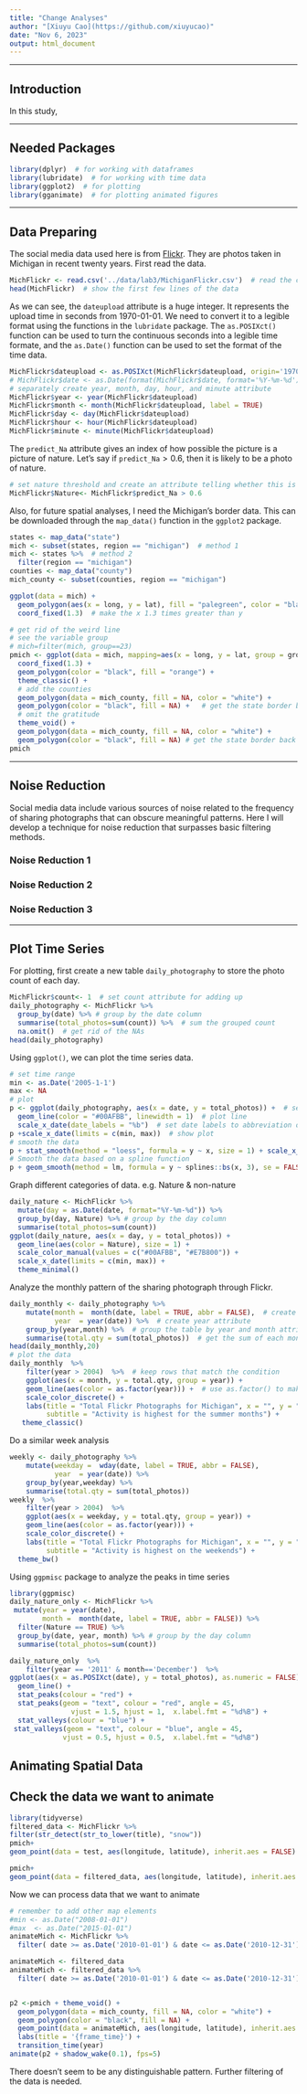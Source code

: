 ```yaml
---
title: "Change Analyses"
author: "[Xiuyu Cao](https://github.com/xiuyucao)"
date: "Nov 6, 2023"
output: html_document
---
```


******************************************************
## Introduction
In this study, 

******************************************************
## Needed Packages
```r
library(dplyr)  # for working with dataframes
library(lubridate)  # for working with time data
library(ggplot2)  # for plotting
library(gganimate)  # for plotting animated figures
```

******************************************************
## Data Preparing
The social media data used here is from [Flickr](https://www.flickr.com). They are photos taken in Michigan in recent twenty years. First read the data.
```r
MichFlickr <- read.csv('../data/lab3/MichiganFlickr.csv')  # read the csv file
head(MichFlickr)  # show the first few lines of the data
```

As we can see, the `dateupload` attribute is a huge integer. It represents the upload time in seconds from 1970-01-01. We need to convert it to a legible format using the functions in the `lubridate` package. The `as.POSIXct()` function can be used to turn the continuous seconds into a legible time formate, and the `as.Date()` function can be used to set the format of the time data.
```r
MichFlickr$dateupload <- as.POSIXct(MichFlickr$dateupload, origin='1970-01-01')  # change seconds into a legible time data
# MichFlickr$date <- as.Date(format(MichFlickr$date, format='%Y-%m-%d'))  # set date format
# separately create year, month, day, hour, and minute attribute
MichFlickr$year <- year(MichFlickr$dateupload)
MichFlickr$month <- month(MichFlickr$dateupload, label = TRUE)
MichFlickr$day <- day(MichFlickr$dateupload)
MichFlickr$hour <- hour(MichFlickr$dateupload)
MichFlickr$minute <- minute(MichFlickr$dateupload)
```
The `predict_Na` attribute gives an index of how possible the picture is a picture of nature. Let's say if `predict_Na`$>0.6$, then it is likely to be a photo of nature.
```r
# set nature threshold and create an attribute telling whether this is a photo of the nature
MichFlickr$Nature<- MichFlickr$predict_Na > 0.6
```
Also, for future spatial analyses, I need the Michigan's border data. This can be downloaded through the `map_data()` function in the `ggplot2` package.
```r
states <- map_data("state")
mich <- subset(states, region == "michigan")  # method 1
mich <- states %>%  # method 2
  filter(region == "michigan")
counties <- map_data("county")
mich_county <- subset(counties, region == "michigan")

ggplot(data = mich) + 
  geom_polygon(aes(x = long, y = lat), fill = "palegreen", color = "black") + 
  coord_fixed(1.3)  # make the x 1.3 times greater than y

# get rid of the weird line
# see the variable group
# mich=filter(mich, group==23)
pmich <- ggplot(data = mich, mapping=aes(x = long, y = lat, group = group)) + 
  coord_fixed(1.3) + 
  geom_polygon(color = "black", fill = "orange") +
  theme_classic() +
  # add the counties
  geom_polygon(data = mich_county, fill = NA, color = "white") +
  geom_polygon(color = "black", fill = NA) +   # get the state border back on top
  # omit the gratitude
  theme_void() + 
  geom_polygon(data = mich_county, fill = NA, color = "white") +
  geom_polygon(color = "black", fill = NA) # get the state border back on top
pmich
```

******************************************************
## Noise Reduction
Social media data include various sources of noise related to the frequency of sharing photographs that can obscure meaningful patterns. Here I will develop a technique for noise reduction that surpasses basic filtering methods.

### Noise Reduction 1

### Noise Reduction 2

### Noise Reduction 3

******************************************************
## Plot Time Series
For plotting, first create a new table `daily_photography` to store the photo count of each day.
```r
MichFlickr$count<- 1  # set count attribute for adding up
daily_photography <- MichFlickr %>%
  group_by(date) %>% # group by the date column
  summarise(total_photos=sum(count)) %>%  # sum the grouped count
  na.omit()  # get rid of the NAs
head(daily_photography)
```
Using `ggplot()`, we can plot the time series data.
```r
# set time range
min <- as.Date('2005-1-1')
max <- NA
# plot
p <- ggplot(daily_photography, aes(x = date, y = total_photos)) +  # set x and y axes
  geom_line(color = "#00AFBB", linewidth = 1)  # plot line
  scale_x_date(date_labels = "%b")  # set date labels to abbreviation of months
p +scale_x_date(limits = c(min, max))  # show plot
# smooth the data
p + stat_smooth(method = "loess", formula = y ~ x, size = 1) + scale_x_date(limits = c(min, max))
# Smooth the data based on a spline function
p + geom_smooth(method = lm, formula = y ~ splines::bs(x, 3), se = FALSE) + scale_x_date(limits = c(min, max))
```

Graph different categories of data. e.g. Nature & non-nature
```r
daily_nature <- MichFlickr %>%
  mutate(day = as.Date(date, format="%Y-%m-%d")) %>%
  group_by(day, Nature) %>% # group by the day column
  summarise(total_photos=sum(count)) 
ggplot(daily_nature, aes(x = day, y = total_photos)) + 
  geom_line(aes(color = Nature), size = 1) +
  scale_color_manual(values = c("#00AFBB", "#E7B800")) +
  scale_x_date(limits = c(min, max)) +
  theme_minimal()
```

Analyze the monthly pattern of the sharing photograph through Flickr.
```r
daily_monthly <- daily_photography %>%
    mutate(month =  month(date, label = TRUE, abbr = FALSE),  # create month attribute
           year  = year(date)) %>%  # create year attribute
    group_by(year,month) %>%  # group the table by year and month attribute
    summarise(total.qty = sum(total_photos))  # get the sum of each month
head(daily_monthly,20)
# plot the data
daily_monthly  %>%
    filter(year > 2004)  %>%  # keep rows that match the condition
    ggplot(aes(x = month, y = total.qty, group = year)) +
    geom_line(aes(color = as.factor(year))) +  # use as.factor() to make the year variable categorical
    scale_color_discrete() + 
    labs(title = "Total Flickr Photographs for Michigan", x = "", y = "Total Photographs",
         subtitle = "Activity is highest for the summer months") +
   theme_classic()
```

Do a similar week analysis
```r
weekly <- daily_photography %>%
    mutate(weekday =  wday(date, label = TRUE, abbr = FALSE),
           year  = year(date)) %>%
    group_by(year,weekday) %>%
    summarise(total.qty = sum(total_photos)) 
weekly  %>%
    filter(year > 2004)  %>% 
    ggplot(aes(x = weekday, y = total.qty, group = year)) +
    geom_line(aes(color = as.factor(year))) +
    scale_color_discrete() + 
    labs(title = "Total Flickr Photographs for Michigan", x = "", y = "Total Photographs",
         subtitle = "Activity is highest on the weekends") +
  theme_bw()
```

Using `ggpmisc` package to analyze the peaks in time series
```r
library(ggpmisc)
daily_nature_only <- MichFlickr %>%
 mutate(year = year(date), 
        month =  month(date, label = TRUE, abbr = FALSE)) %>%
  filter(Nature == TRUE) %>%
  group_by(date, year, month) %>% # group by the day column
  summarise(total_photos=sum(count)) 

daily_nature_only  %>%  
    filter(year == '2011' & month=='December')  %>% 
ggplot(aes(x = as.POSIXct(date), y = total_photos), as.numeric = FALSE) + 
  geom_line() + 
  stat_peaks(colour = "red") +
  stat_peaks(geom = "text", colour = "red", angle = 45,
               vjust = 1.5, hjust = 1,  x.label.fmt = "%d%B") +
  stat_valleys(colour = "blue") +
 stat_valleys(geom = "text", colour = "blue", angle = 45,
             vjust = 0.5, hjust = 0.5,  x.label.fmt = "%d%B")
```

## Animating Spatial Data


## Check the data we want to animate
```r
library(tidyverse)
filtered_data <- MichFlickr %>%
filter(str_detect(str_to_lower(title), "snow"))
pmich+
geom_point(data = test, aes(longitude, latitude), inherit.aes = FALSE)

pmich+
geom_point(data = filtered_data, aes(longitude, latitude), inherit.aes = FALSE)
```

Now we can process data that we want to animate
```r
# remember to add other map elements
#min <- as.Date("2008-01-01")
#max  <- as.Date("2015-01-01")
animateMich <- MichFlickr %>% 
  filter( date >= as.Date('2010-01-01') & date <= as.Date('2010-12-31') & Nature=='TRUE')

animateMich <- filtered_data
animateMich <- filtered_data %>% 
  filter( date >= as.Date('2010-01-01') & date <= as.Date('2010-12-31') & Nature=='TRUE')


p2 <-pmich + theme_void() + 
  geom_polygon(data = mich_county, fill = NA, color = "white") +
  geom_polygon(color = "black", fill = NA) + 
  geom_point(data = animateMich, aes(longitude, latitude), inherit.aes = FALSE) +
  labs(title = '{frame_time}') +
  transition_time(year) 
animate(p2 + shadow_wake(0.1), fps=5)
```

There doesn't seem to be any distinguishable pattern. Further filtering of the data is needed.






